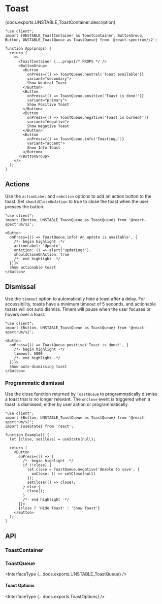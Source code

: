 

# Toast

<PageDescription>{docs.exports.UNSTABLE_ToastContainer.description}</PageDescription>

```tsx render docs={docs.exports.UNSTABLE_ToastContainer} links={docs.links} props={['placement']} initialProps={{placement: 'bottom'}} type="s2" wide
"use client";
import {UNSTABLE_ToastContainer as ToastContainer, ButtonGroup, Button, UNSTABLE_ToastQueue as ToastQueue} from '@react-spectrum/s2';

function App(props) {
  return (
    <>
      <ToastContainer {...props}/* PROPS */ />
      <ButtonGroup>
        <Button
          onPress={() => ToastQueue.neutral('Toast available')}
          variant="secondary">
          Show Neutral Toast
        </Button>
        <Button
          onPress={() => ToastQueue.positive('Toast is done!')}
          variant="primary">
          Show Positive Toast
        </Button>
        <Button
          onPress={() => ToastQueue.negative('Toast is burned!')}
          variant="negative">
          Show Negative Toast
        </Button>
        <Button
          onPress={() => ToastQueue.info('Toasting…')}
          variant="accent">
          Show Info Toast
        </Button>
      </ButtonGroup>
    </>
  );
}
```

## Actions

Use the `actionLabel` and `onAction` options to add an action button to the toast. Set `shouldCloseOnAction` to true to close the toast when the user presses the button.

```tsx render
"use client";
import {Button, UNSTABLE_ToastQueue as ToastQueue} from '@react-spectrum/s2';

<Button
  onPress={() => ToastQueue.info('An update is available', {
    /*- begin highlight -*/
    actionLabel: 'Update',
    onAction: () => alert('Updating!'),
    shouldCloseOnAction: true
    /*- end highlight -*/
  })}>
  Show actionable toast
</Button>
```

## Dismissal

Use the `timeout` option to automatically hide a toast after a delay. For accessibility, toasts have a minimum timeout of 5 seconds, and actionable toasts will not auto dismiss. Timers will pause when the user focuses or hovers over a toast.

```tsx render
"use client";
import {Button, UNSTABLE_ToastQueue as ToastQueue} from '@react-spectrum/s2';

<Button
  onPress={() => ToastQueue.positive('Toast is done!', {
    /*- begin highlight -*/
    timeout: 5000
    /*- end highlight -*/
  })}>
  Show auto-dismissing toast
</Button>
```

### Programmatic dismissal

Use the close function returned by `ToastQueue` to programmatically dismiss a toast that is no longer relevant. The `onClose` event is triggered when a toast is dismissed, either by user action or programmatically.

```tsx render
"use client";
import {Button, UNSTABLE_ToastQueue as ToastQueue} from '@react-spectrum/s2';
import {useState} from 'react';

function Example() {
  let [close, setClose] = useState(null);

  return (
    <Button
      onPress={() => {
        /*- begin highlight -*/
        if (!close) {
          let close = ToastQueue.negative('Unable to save', {
            onClose: () => setClose(null)
          });
          setClose(() => close);
        } else {
          close();
        }
        /*- end highlight -*/
      }}>
      {close ? 'Hide Toast' : 'Show Toast'}
    </Button>
  );
}
```

## API

### ToastContainer

<PropTable component={docs.exports.UNSTABLE_ToastContainer} links={docs.links} />

### ToastQueue

<InterfaceType {...docs.exports.UNSTABLE_ToastQueue} />

#### Toast Options

<InterfaceType {...docs.exports.ToastOptions} />
